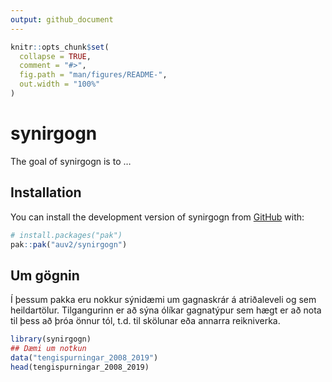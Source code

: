 ```yaml
---
output: github_document
---
```


<!-- README.md is generated from README.Rmd. Please edit that file -->

```r
knitr::opts_chunk$set(
  collapse = TRUE,
  comment = "#>",
  fig.path = "man/figures/README-",
  out.width = "100%"
)
```

# synirgogn

<!-- badges: start -->
<!-- badges: end -->

The goal of synirgogn is to ...

## Installation

You can install the development version of synirgogn from [GitHub](https://github.com/) with:

``` r
# install.packages("pak")
pak::pak("auv2/synirgogn")
```

## Um gögnin

Í þessum pakka eru nokkur sýnidæmi um gagnaskrár á atriðaleveli og sem heildartölur. Tilgangurinn er að sýna ólíkar gagnatýpur sem hægt er að nota til þess að þróa önnur tól, t.d. til skölunar eða annarra reikniverka.

```r
library(synirgogn)
## Dæmi um notkun
data("tengispurningar_2008_2019")
head(tengispurningar_2008_2019)
```

